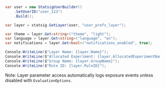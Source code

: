 ```csharp
var user = new StatsigUserBuilder()
    .SetUserID("user_123")
    .Build();

var layer = statsig.GetLayer(user, "user_prefs_layer");

var theme = layer.Get<string>("theme", "light");
var language = layer.Get<string>("language", "en");
var notifications = layer.Get<bool>("notifications_enabled", true);

Console.WriteLine($"Layer Name: {layer.Name}");
Console.WriteLine($"Allocated Experiment: {layer.AllocatedExperimentName}");
Console.WriteLine($"Group Name: {layer.GroupName}");
Console.WriteLine($"Rule ID: {layer.RuleID}");
```

Note: Layer parameter access automatically logs exposure events unless disabled with `EvaluationOptions`.
